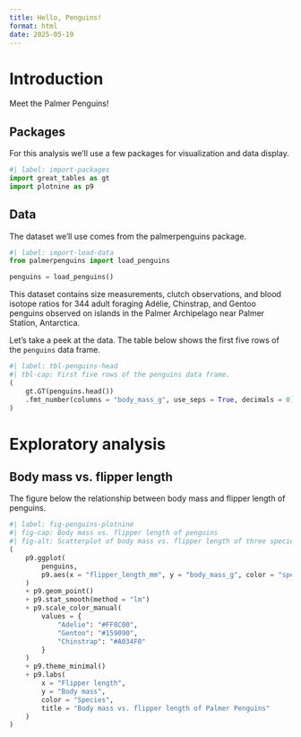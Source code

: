 ```yaml
---
title: Hello, Penguins!
format: html
date: 2025-05-19
---
```


# Introduction

Meet the Palmer Penguins!

## Packages

For this analysis we'll use a few packages for visualization and data display.

```python
#| label: import-packages
import great_tables as gt
import plotnine as p9
```

## Data

The dataset we'll use comes from the palmerpenguins package.

```python
#| label: import-load-data
from palmerpenguins import load_penguins

penguins = load_penguins()
```

This dataset contains size measurements, clutch observations, and blood isotope ratios for 344 adult foraging Adélie, Chinstrap, and Gentoo penguins observed on islands in the Palmer Archipelago near Palmer Station, Antarctica.

Let's take a peek at the data. The table below shows the first five rows of the `penguins` data frame.

```python
#| label: tbl-penguins-head
#| tbl-cap: First five rows of the penguins data frame.
(
    gt.GT(penguins.head())
    .fmt_number(columns = "body_mass_g", use_seps = True, decimals = 0)
)
```

# Exploratory analysis

## Body mass vs. flipper length

The figure below the relationship between body mass and flipper length of penguins.

```python
#| label: fig-penguins-plotnine
#| fig-cap: Body mass vs. flipper length of penguins
#| fig-alt: Scatterplot of body mass vs. flipper length of three species of penguins (Adelie, Gentoo, and Chinstrap) with overlaid linear models for each species. There is a positive relationship between the two variables for each species. Slopes for Adelie and Chinstrap penguins are similar, and the slope for Gentoo penguins is slightly higher. Sizes of Adelie and Chinstrap penguins are also similar, while Gentoo penguins are larger in terms of body mass and flipper length compared to penguins from the other species.
(
    p9.ggplot(
        penguins, 
        p9.aes(x = "flipper_length_mm", y = "body_mass_g", color = "species")
    )
    + p9.geom_point()
    + p9.stat_smooth(method = "lm")
    + p9.scale_color_manual(
        values = {
            "Adelie": "#FF8C00", 
            "Gentoo": "#159090", 
            "Chinstrap": "#A034F0"
        }
    ) 
    + p9.theme_minimal()
    + p9.labs(
        x = "Flipper length", 
        y = "Body mass", 
        color = "Species", 
        title = "Body mass vs. flipper length of Palmer Penguins"
    )
)
```